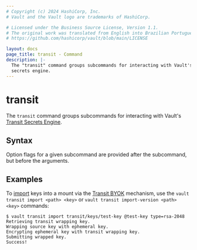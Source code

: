 ```yaml
---
# Copyright (c) 2024 HashiCorp, Inc.
# Vault and the Vault logo are trademarks of HashiCorp.

# Licensed under the Business Source License, Version 1.1.
# The original work was translated from English into Brazilian Portuguese.
# https://github.com/hashicorp/vault/blob/main/LICENSE

layout: docs
page_title: transit - Command
description: |-
  The "transit" command groups subcommands for interacting with Vault's Transit
  secrets engine.
---
```


# transit

The `transit` command groups subcommands for interacting with Vault's
[Transit Secrets Engine](/vault/docs/secrets/transit).

## Syntax

Option flags for a given subcommand are provided after the subcommand, but before the arguments.

## Examples

To [import](/vault/docs/commands/transit/import) keys into a mount via the
[Transit BYOK](/vault/docs/secrets/transit#bring-your-own-key-byok)
mechanism, use the `vault transit import <path> <key>` or
`vault transit import-version <path> <key>` commands:

```
$ vault transit import transit/keys/test-key @test-key type=rsa-2048
Retrieving transit wrapping key.
Wrapping source key with ephemeral key.
Encrypting ephemeral key with transit wrapping key.
Submitting wrapped key.
Success!
```
